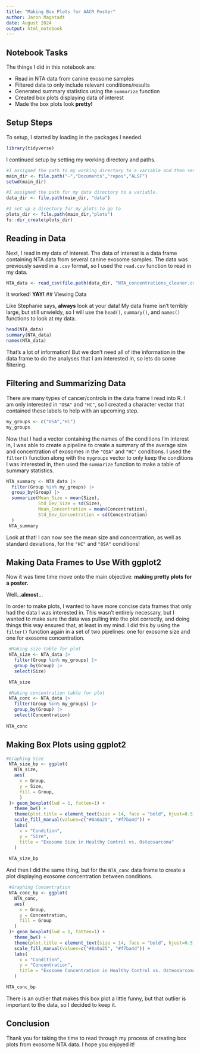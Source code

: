 ```yaml
---
title: "Making Box Plots for AACR Poster"
author: Jaron Magstadt
date: August 2024
output: html_notebook
---
```


## Notebook Tasks

The things I did in this notebook are:

- Read in NTA data from canine exosome samples
- Filtered data to only include relevant conditions/results
- Generated summary statistics using the `summarize` function
- Created box plots displaying data of interest
- Made the box plots look **pretty!**

## Setup Steps

To setup, I started by loading in the packages I needed.

```r
library(tidyverse)
```
I continued setup by setting my working directory and paths.

```r
#I assigned the path to my working directory to a variable and then set my wd.
main_dir <- file.path("~","Documents","repos","ALSF")
setwd(main_dir)

#I assigned the path for my data directory to a variable.
data_dir <- file.path(main_dir, "data")

#I set up a directory for my plots to go to
plots_dir <- file.path(main_dir,"plots")
fs::dir_create(plots_dir)
```

## Reading in Data

Next, I read in my data of interest. The data of interest is a data frame containing NTA data from several canine exosome samples. The data was previously saved in a `.csv` format, so I used the `read.csv` function to read in my data.

```r
NTA_data <- read_csv(file.path(data_dir, "NTA_concentrations_cleaner.csv"))
```
It worked! **YAY!**
## Viewing Data

Like Stephanie says, **always** look at your data! My data frame isn't terribly large, but still unwieldy, so I will use the `head()`, `summary()`, and `names()` functions to look at my data.

```r
head(NTA_data)
summary(NTA_data)
names(NTA_data)
```
That's a lot of information! But we don't need all of ithe information in the data frame to do the analyses that I am interested in, so lets do some filtering.

## Filtering and Summarizing Data

There are many types of cancer/controls in the data frame I read into R. I am only interested in `"OSA"` and `"HC"`, so I created a character vector that contained these labels to help with an upcoming step.

```r
my_groups <- c("OSA","HC")
my_groups
```
Now that I had a vector containing the names of the conditions I'm interest in, I was able to create a pipeline to create a summary of the average size and concentration of exosomes in the `"OSA"` and `"HC"` conditions. I used the `filter()` function along with the `mygroups` vector to only keep the conditions I was interested in, then used the `summarize` function to make a table of summary statistics.

```r
NTA_summary <- NTA_data |> 
  filter(Group %in% my_groups) |> 
  group_by(Group) |> 
  summarize(Mean_Size = mean(Size),
            Std_Dev_Size = sd(Size),
            Mean_Concentration = mean(Concentration),
            Std_Dev_Concentration = sd(Concentration)
  )
 NTA_summary
```
Look at that! I can now see the mean size and concentration, as well as standard deviations, for the `"HC"` and `"OSA"` conditions!

## Making Data Frames to Use With ggplot2

Now it was time time move onto the main objective: **making pretty plots for a poster.**

Well...**almost**...

In order to make plots, I wanted to have more concise data frames that only had the data I was interested in. This wasn't entirely necessary, but I wanted to make sure the data was pulling into the plot correctly, and doing things this way ensured that, at least in my mind. I did this by using the `filter()` function again in a set of two pipelines: one for exosome size and one for exosome concentration.
```r
 #Making size table for plot
 NTA_size <- NTA_data |> 
   filter(Group %in% my_groups) |> 
   group_by(Group) |> 
   select(Size)

 NTA_size   
```

```r
 #Making concentration table for plot
 NTA_conc <- NTA_data |> 
   filter(Group %in% my_groups) |> 
   group_by(Group) |> 
   select(Concentration)
 
NTA_conc   
```
## Making Box Plots using ggplot2


```r
#Graphing Size
 NTA_size_bp <- ggplot(
   NTA_size,
   aes(
     x = Group,
     y = Size,
     fill = Group,
     )
 )+ geom_boxplot(lwd = 1, fatten=1) +
   theme_bw() +
   theme(plot.title = element_text(size = 14, face = "bold", hjust=0.5)) +
   scale_fill_manual(values=c("#8a0a25", "#f7ba4d")) +
   labs(
     x = "Condition",
     y = "Size",
     title = "Exosome Size in Healthy Control vs. Osteosarcoma"
   )
 
 NTA_size_bp
```
And then I did the same thing, but for the `NTA_conc` data frame to create a plot displaying exosome concentration between conditions.

```r
 #Graphing Concentration
 NTA_conc_bp <- ggplot(
   NTA_conc,
   aes(
     x = Group,
     y = Concentration,
     fill = Group
   )
 )+ geom_boxplot(lwd = 1, fatten=1) +
   theme_bw() +
   theme(plot.title = element_text(size = 14, face = "bold", hjust=0.5)) +
   scale_fill_manual(values=c("#8a0a25", "#f7ba4d")) +
   labs(
     x = "Condition",
     y = "Concentration",
     title = "Exosome Concentration in Healthy Control vs. Osteosarcoma"
   )

NTA_conc_bp
```
There is an outlier that makes this box plot a little funny, but that outlier is important to the data, so I decided to keep it.

## Conclusion

Thank you for taking the time to read through my process of creating box plots from exosome NTA data. I hope you enjoyed it!
